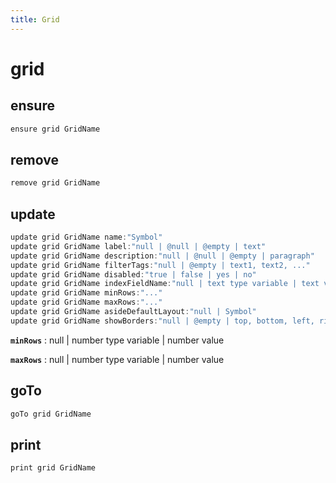 ```yaml
---
title: Grid
---
```


# grid

## ensure

```js filename="Terminal" copy
ensure grid GridName
```


## remove

```js filename="Terminal" copy
remove grid GridName
```


## update

```js filename="Terminal" copy
update grid GridName name:"Symbol"
update grid GridName label:"null | @null | @empty | text"
update grid GridName description:"null | @null | @empty | paragraph"
update grid GridName filterTags:"null | @empty | text1, text2, ..."
update grid GridName disabled:"true | false | yes | no"
update grid GridName indexFieldName:"null | text type variable | text value"
update grid GridName minRows:"..."
update grid GridName maxRows:"..."
update grid GridName asideDefaultLayout:"null | Symbol"
update grid GridName showBorders:"null | @empty | top, bottom, left, right"
```

**`minRows`**
 : null | number type variable | number value

**`maxRows`**
 : null | number type variable | number value


## goTo

```js filename="Terminal" copy
goTo grid GridName
```


## print

```js filename="Terminal" copy
print grid GridName
```



